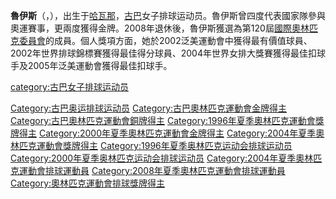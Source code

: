 {{Infobox 排球選手
| name           = 魯伊斯
| image          =
| imagesize      =
| caption        =
| fullname       =
| nationality    = {{CUB}} 
| birth_date    = {{birth date and age|1978|05|08|mf=y}}
| birth_place   = 
| hometown       =
| height         = {{height|m=1.79}}
| weight         = {{weight|kg=68}}
| spike          ={{height|m=3.29}}
| block          = {{height|m=3.15}}
| currentnumber  =
| nationalteam   = [[古巴國家女子排球隊|古巴]]
|medaltemplates={{MedalSport | 女子[[排球|排球]]}}
{{MedalCountry | {{CUB}} }}
{{MedalCompetition|[[奧林匹克運動會排球比賽|奧運]]}}
{{MedalGold| [[1996年夏季奧林匹克運動會|1996年亞特蘭大]] | [[1996年夏季奧林匹克運動會排球比賽|團體]]}}
{{MedalGold| [[2000年夏季奧林匹克運動會|2000年悉尼]] | [[2000年夏季奧林匹克運動會排球比賽|團體]]}}
{{MedalBronze| [[2004年夏季奧林匹克運動會|2004年雅典]] | [[2004年夏季奧林匹克運動會排球比賽|團體]]}}
{{MedalCompetition|[[世界盃排球賽|世界盃排球賽]]}}
{{MedalGold | 1999 |團體}}
{{MedalCompetition|[[世界排球錦標賽|世界排球錦標賽]]}}
{{MedalGold| 1998 日本| 團體}}
{{MedalCompetition|[[世界排球大冠軍盃|世界排球大冠軍盃]]}}
{{MedalSilver | 1997 日本|團體}}
{{MedalCompetition|[[世界女排大獎賽|世界女排大獎賽]]}}
{{MedalGold| 2000 馬尼拉| 團體}}
{{MedalSilver | 2008 横浜 | 團體}}
{{MedalSilver | 1997 神戶 | 團體}}
{{MedalBronze | 1998 香港 |團體}}
{{MedalCompetition|[[泛美運動會|泛美運動會]]}}
{{MedalSilver | 2003 聖多明哥| 團體}}
{{MedalGold| 2007 里約熱內盧| 團體}}
}}
'''魯伊斯'''（{{lang-es|'''Yumilka Daysi Ruíz Luaces'''}}，{{bd|1978年|5月8日||}}），出生于[[哈瓦那|哈瓦那]]，[[古巴|古巴]]女子排球运动员。魯伊斯曾四度代表國家隊參與奧運賽事，更兩度獲得金牌。2008年退休後，魯伊斯獲選為第120屆[[國際奧林匹克委員會|國際奧林匹克委員會]]的成員。個人獎項方面，她於2002泛美運動會中獲得最有價值球員、2002年世界排球錦標賽獲得最佳得分球員、2004年世界女排大獎賽獲得最佳扣球手及2005年泛美運動會獲得最佳扣球手。

{{Authority control}}
{{DEFAULTSORT:Ruiz, Yumilka}}
[[category:古巴女子排球运动员|category:古巴女子排球运动员]]
[[Category:古巴奥运排球运动员|Category:古巴奥运排球运动员]]
[[Category:古巴奧林匹克運動會金牌得主|Category:古巴奧林匹克運動會金牌得主]]
[[Category:古巴奧林匹克運動會銅牌得主|Category:古巴奧林匹克運動會銅牌得主]]
[[Category:1996年夏季奧林匹克運動會獎牌得主|Category:1996年夏季奧林匹克運動會獎牌得主]]
[[Category:2000年夏季奧林匹克運動會金牌得主|Category:2000年夏季奧林匹克運動會金牌得主]]
[[Category:2004年夏季奧林匹克運動會獎牌得主|Category:2004年夏季奧林匹克運動會獎牌得主]]
[[Category:1996年夏季奥林匹克运动会排球运动员|Category:1996年夏季奥林匹克运动会排球运动员]]
[[Category:2000年夏季奥林匹克运动会排球运动员|Category:2000年夏季奥林匹克运动会排球运动员]]
[[Category:2004年夏季奧林匹克運動會排球運動員|Category:2004年夏季奧林匹克運動會排球運動員]]
[[Category:2008年夏季奧林匹克運動會排球運動員|Category:2008年夏季奧林匹克運動會排球運動員]]
[[Category:奧林匹克運動會排球獎牌得主|Category:奧林匹克運動會排球獎牌得主]]